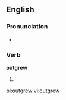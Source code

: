 ==English==

===Pronunciation===
* {{IPA|/ˈɑʊtɡɻʊə/}}

===Verb===
'''outgrew'''

# {{simple past of|outgrow}}

<!--* Dutch: [[ontgroeide]], [[ontgroeiden]]-->

[[pl:outgrew]]
[[vi:outgrew]]